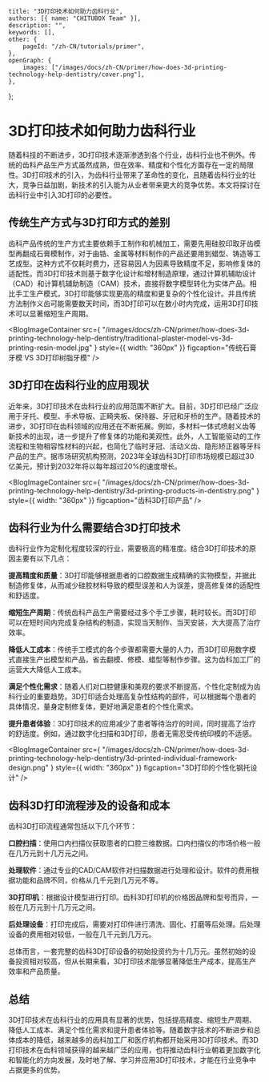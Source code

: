 	title: "3D打印技术如何助力齿科行业",
	authors: [{ name: "CHITUBOX Team" }],
	description: "",
	keywords: [],
	other: {
		pageId: "/zh-CN/tutorials/primer",
	},
	openGraph: {
		images: ["/images/docs/zh-CN/primer/how-does-3d-printing-technology-help-dentistry/cover.png"],
	},
};

# 3D打印技术如何助力齿科行业

随着科技的不断进步，3D打印技术逐渐渗透到各个行业，齿科行业也不例外。传统的齿科产品生产方式虽然成熟，但在效率、精度和个性化方面存在一定的局限性。3D打印技术的引入，为齿科行业带来了革命性的变化，且随着齿科行业的壮大，竞争日益加剧，新技术的引入能为从业者带来更大的竞争优势。本文将探讨在齿科行业中引入3D打印的必要性。

## 传统生产方式与3D打印方式的差别

齿科产品传统的生产方式主要依赖手工制作和机械加工，需要先用硅胶印取牙齿模型再翻成石膏模制作，对于由锆、金属等材料制作的产品还要用到蜡型、铸造等工艺成型。这种方式不仅耗时费力，还容易因人为因素导致精度不足，影响修复体的适配性。而3D打印技术则基于数字化设计和增材制造原理，通过计算机辅助设计（CAD）和计算机辅助制造（CAM）技术，直接将数字模型转化为实体产品。相比手工生产模式，3D打印能够实现更高的精度和更复杂的个性化设计。并且传统方法制作义齿可能需要数天时间，而3D打印可以在数小时内完成，运用3D打印技术可以显著缩短生产周期。

<BlogImageContainer
	src={
    		"/images/docs/zh-CN/primer/how-does-3d-printing-technology-help-dentistry/traditional-plaster-model-vs-3d-printing-resin-model.jpg"
	}
	style={{ width: "360px" }}
	figcaption="传统石膏牙模 VS 3D打印树脂牙模"
/>

## 3D打印在齿科行业的应用现状

近年来，3D打印技术在齿科行业的应用范围不断扩大。目前，3D打印已经广泛应用于牙托、模型、手术导板、正畸夹板、保持器、牙冠和牙桥的生产。随着技术的进步，3D打印在齿科领域的应用还在不断拓展。例如，多材料一体式喷射义齿等新技术的出现，进一步提升了修复体的功能和美观性。此外，人工智能驱动的工作流程和生物相容性材料的兴起，也简化了临时牙冠、活动义齿、隐形矫正器等牙科产品的生产。据市场研究机构预测，2023年全球齿科3D打印市场规模已超过30亿美元，预计到2032年将以每年超过20%的速度增长。

<BlogImageContainer
	src={
    		"/images/docs/zh-CN/primer/how-does-3d-printing-technology-help-dentistry/3d-printing-products-in-dentistry.png"
	}
	style={{ width: "360px" }}
	figcaption="齿科3D打印产品"
/>

## 齿科行业为什么需要结合3D打印技术

齿科行业作为定制化程度较深的行业，需要极高的精准度。结合3D打印技术的原因主要有以下几点：

**提高精度和质量**：3D打印能够根据患者的口腔数据生成精确的实物模型，并据此制造修复体，从而减少硅胶材料导致的模型误差和人为误差，提高修复体的适配性和舒适度。

**缩短生产周期**：传统齿科产品生产需要经过多个手工步骤，耗时较长。而3D打印可以在短时间内完成复杂结构的制造，实现当天制作、当天安装，大大提高了治疗效率。

**降低人工成本**：传统手工模式的各个步骤都需要大量的人力，而3D打印用数字模式直接生产出模型和产品，省去翻模、修模、蜡型等制作步骤。这为齿科加工厂的运营大大降低人工成本。

**满足个性化需求**：随着人们对口腔健康和美观的要求不断提高，个性化定制成为齿科行业的重要趋势。3D打印适合处理高复杂性结构的部件，可以根据每个患者的具体情况，量身定制修复体，更好地满足患者的个性化需求。

**提升患者体验**：3D打印技术的应用减少了患者等待治疗的时间，同时提高了治疗的舒适度。例如，通过数字化扫描和3D打印，患者无需忍受传统印模的不适感。

<BlogImageContainer
	src={
    		"/images/docs/zh-CN/primer/how-does-3d-printing-technology-help-dentistry/3d-printed-individual-framework-design.png"
	}
	style={{ width: "360px" }}
	figcaption="3D打印的个性化钢托设计"
/>

## 齿科3D打印流程涉及的设备和成本

齿科3D打印流程通常包括以下几个环节：

**口腔扫描**：使用口内扫描仪获取患者的口腔三维数据。口内扫描仪的市场价格一般在几万元到十几万元之间。

**处理软件**：通过专业的CAD/CAM软件对扫描数据进行处理和设计。软件的费用根据功能和品牌不同，价格从几千元到几万元不等。

**3D打印机**：根据设计模型进行打印。齿科3D打印机的价格因品牌和型号而异，一般在几万元到十几万元之间。

**后处理设备**：打印完成后，需要对打印件进行清洗、固化、打磨等后处理。后处理设备的费用相对较低，一般在几千元到几万元。

总体而言，一套完整的齿科3D打印设备的初始投资约为十几万元。虽然初始的设备投资相对较高，但从长期来看，3D打印技术能够显著降低生产成本，提高生产效率和产品质量。




## 总结

3D打印技术在齿科行业的应用具有显著的优势，包括提高精度、缩短生产周期、降低人工成本、满足个性化需求和提升患者体验等。随着数字技术的不断进步和总体成本的降低，越来越多的齿科加工厂和医疗机构都开始采用3D打印技术。而3D打印技术在齿科领域获得的越来越广泛的应用，也将推动齿科行业朝着更加数字化和智能化的方向发展，及时地了解、学习并应用3D打印技术，才能在行业竞争中占据更多的优势。

